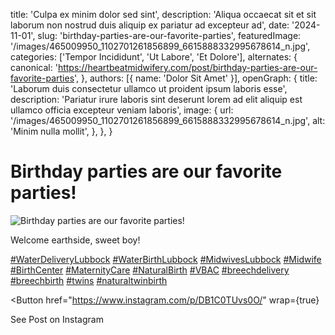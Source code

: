   title: 'Culpa ex minim dolor sed sint',
  description: 'Aliqua occaecat sit et sit laborum non nostrud duis aliquip ex pariatur ad excepteur ad',
  date: '2024-11-01',
  slug: 'birthday-parties-are-our-favorite-parties',
  featuredImage: '/images/465009950_1102701261856899_6615888332995678614_n.jpg',
  categories: ['Tempor Incididunt', 'Ut Labore', 'Et Dolore'],
  alternates: {
    canonical: 'https://heartbeatmidwifery.com/post/birthday-parties-are-our-favorite-parties',
  },
  authors: [{ name: 'Dolor Sit Amet' }],
  openGraph: {
    title: 'Laborum duis consectetur ullamco ut proident ipsum laboris esse',
    description: 'Pariatur irure laboris sint deserunt lorem ad elit aliquip est ullamco officia excepteur veniam laboris',
    image: {
      url: '/images/465009950_1102701261856899_6615888332995678614_n.jpg',
      alt: 'Minim nulla mollit',
    },
  },
}


# Birthday parties are our favorite parties!

<Image
  src="/images/465009950_1102701261856899_6615888332995678614_n.jpg"
  size="large"
  wrap={true}
  alt="Birthday parties are our favorite parties!"
/>

Welcome earthside, sweet boy!

[#WaterDeliveryLubbock](https://www.instagram.com/explore/tags/WaterDeliveryLubbock/) [#WaterBirthLubbock](https://www.instagram.com/explore/tags/WaterBirthLubbock/) [#MidwivesLubbock](https://www.instagram.com/explore/tags/MidwivesLubbock/) [#Midwife](https://www.instagram.com/explore/tags/Midwife/) [#BirthCenter](https://www.instagram.com/explore/tags/BirthCenter/) [#MaternityCare](https://www.instagram.com/explore/tags/MaternityCare/) [#NaturalBirth](https://www.instagram.com/explore/tags/NaturalBirth/) [#VBAC](https://www.instagram.com/explore/tags/VBAC/) [#breechdelivery](https://www.instagram.com/explore/tags/breechdelivery/) [#breechbirth](https://www.instagram.com/explore/tags/breechbirth/) [#twins](https://www.instagram.com/explore/tags/twins/) [#naturaltwinbirth](https://www.instagram.com/explore/tags/naturaltwinbirth/)

<Button
  href="https://www.instagram.com/p/DB1C0TUvs0O/"
  wrap={true}
>
  See Post on Instagram
</Button>
